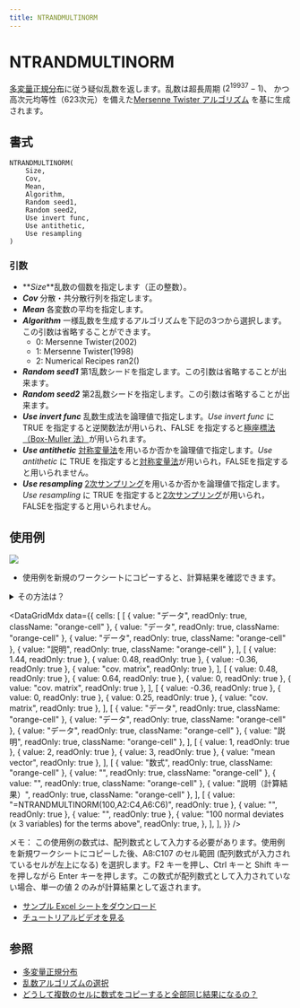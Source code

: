 ```yaml
---
title: NTRANDMULTINORM
---
```



# NTRANDMULTINORM

[多変量正規分布](https://www.ntrand.com/jp/normal-distribution-multi/)に従う疑似乱数を返します。乱数は超長周期 ($2^{19937}-1$)、 かつ高次元均等性（623次元）を備えた[Mersenne Twister アルゴリズム](https://www.ntrand.com/jp/glossary/#local_Mersenne_Twister) を基に生成されます。

## 書式

```excel
NTRANDMULTINORM(
    Size,
    Cov,
    Mean,
    Algorithm,
    Random seed1,
    Random seed2,
    Use invert func,
    Use antithetic,
    Use resampling
)
```

### 引数

- **_Size_**乱数の個数を指定します（正の整数）。
- **_Cov_** 分散・共分散行列を指定します。
- **_Mean_** 各変数の平均を指定します。
- **_Algorithm_** 一様乱数を生成するアルゴリズムを下記の3つから選択します。この引数は省略することができます。
  - 0: Mersenne Twister(2002)
  - 1: Mersenne Twister(1998)
  - 2: Numerical Recipes ran2()
- **_Random seed1_** 第1乱数シードを指定します。この引数は省略することが出来ます。
- **_Random seed2_** 第2乱数シードを指定します。この引数は省略することが出来ます。
- **_Use invert func_** 乱数生成法を論理値で指定します。*Use invert func* に TRUE を指定すると逆関数法が用いられ、FALSE を指定すると[極座標法（Box-Muller 法）](https://www.ntrand.com/jp/glossary/#local_Box-Muller)が用いられます。
- **_Use antithetic_** [対称変量法](https://www.ntrand.com/jp/glossary/#local_Antitheticvariant)を用いるか否かを論理値で指定します。*Use antithetic* に TRUE を指定すると[対称変量法](https://www.ntrand.com/jp/glossary/#local_Antitheticvariant)が用いられ，FALSEを指定すると用いられません。
- **_Use resampling_** [2次サンプリング](https://www.ntrand.com/jp/glossary/#local_quadraticresampling)を用いるか否かを論理値で指定します。*Use resampling* に TRUE を指定すると[2次サンプリング](https://www.ntrand.com/jp/glossary/#local_Antitheticvariant)が用いられ，FALSEを指定すると用いられません。

## 使用例

![](./../../../assets/functions/histogram/scatterMultiNorm.jpg)

- 使用例を新規のワークシートにコピーすると、計算結果を確認できます。

<details>
<summary>その方法は？</summary>

1.  新しいブックまたはワークシートを作成します。
2.  ヘルプ トピックにある使用例を選択します（行番号および列番号を除く）。

    ![Selecting an example from Help](./../../../assets/functions/HowToCopy.png)

    ヘルプから使用例を選択する

3.  Ctrl キーを押しながら C キーを押します。
4.  ワークシートのセル A1 を選択し、Ctrl キーを押しながら V キーを押します。
5.  計算結果と結果を返す数式の表示を切り替えるには、Ctrl キーを押しながら ` (アクサン グラーブ) キーを押すか、または [ツール] メニューの [ワークシート分析] をポイントし、[ワークシート分析モード] をクリックします。

</details>

<DataGridMdx
  data={{
    cells: [
      [
        { value: "データ", readOnly: true, className: "orange-cell" },
        { value: "データ", readOnly: true, className: "orange-cell" },
        { value: "データ", readOnly: true, className: "orange-cell" },
        { value: "説明", readOnly: true, className: "orange-cell" },
      ],
      [
        { value: 1.44, readOnly: true },
        { value: 0.48, readOnly: true },
        { value: -0.36, readOnly: true },
        { value: "cov. matrix", readOnly: true },
      ],
      [
        { value: 0.48, readOnly: true },
        { value: 0.64, readOnly: true },
        { value: 0, readOnly: true },
        { value: "cov. matrix", readOnly: true },
      ],
      [
        { value: -0.36, readOnly: true },
        { value: 0, readOnly: true },
        { value: 0.25, readOnly: true },
        { value: "cov. matrix", readOnly: true },
      ],
      [
        { value: "データ", readOnly: true, className: "orange-cell" },
        { value: "データ", readOnly: true, className: "orange-cell" },
        { value: "データ", readOnly: true, className: "orange-cell" },
        { value: "説明", readOnly: true, className: "orange-cell" },
      ],
      [
        { value: 1, readOnly: true },
        { value: 2, readOnly: true },
        { value: 3, readOnly: true },
        { value: "mean vector", readOnly: true },
      ],
      [
        { value: "数式", readOnly: true, className: "orange-cell" },
        { value: "", readOnly: true, className: "orange-cell" },
        { value: "", readOnly: true, className: "orange-cell" },
        { value: "説明（計算結果）", readOnly: true, className: "orange-cell" },
      ],
      [
        { value: "=NTRANDMULTINORM(100,A2:C4,A6:C6)", readOnly: true },
        { value: "", readOnly: true },
        { value: "", readOnly: true },
        {
          value: "100 normal deviates (x 3 variables) for the terms above",
          readOnly: true,
        },
      ],
    ],
  }}
/>

メモ： この使用例の数式は、配列数式として入力する必要があります。使用例を新規ワークシートにコピーした後、A8:C107 のセル範囲 (配列数式が入力されているセルが左上になる) を選択します。F2 キーを押し、Ctrl キーと Shift キーを押しながら Enter キーを押します。この数式が配列数式として入力されていない場合、単一の値 2 のみが計算結果として返されます。

- [サンプル Excel シートをダウンロード](https://www.ntrand.com/files/NtRand1.xls "サンプル Excel シートをダウンロード")
- [チュートリアルビデオを見る](https://www.ntrand.com/files/NtRandMultiNorm_Demo.swf)

## 参照

- [多変量正規分布](https://www.ntrand.com/jp/normal-distribution-multi/)
- [乱数アルゴリズムの選択](https://www.ntrand.com/jp/glossary/#local_Choiceoftherandomnumber)
- [どうして複数のセルに数式をコピーすると全部同じ結果になるの？](https://www.ntrand.com/jp/faq/#local_CtrlShiftEnter)
